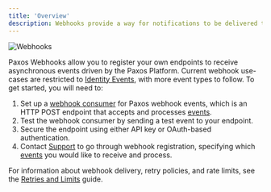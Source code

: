 ```yaml
---
title: 'Overview'
description: Webhooks provide a way for notifications to be delivered to an external web server whenever certain events occur.
---
```



![Webhooks](/images/webhooks.png)

Paxos Webhooks allow you to register your own endpoints to receive asynchronous events driven by the Paxos Platform.
Current webhook use-cases are restricted to [Identity Events](/api-reference/events), with more event types to follow. To get started, you will need to:
1. Set up a [webhook consumer](/webhooks/quickstart) for Paxos webhook events, which is an HTTP POST endpoint that accepts and processes [events](/api-reference/events).
2. Test the webhook consumer by sending a test event to your endpoint.
3. Secure the endpoint using either API key or OAuth-based authentication.
4. Contact [Support](https://support.paxos.com) to go through webhook registration, specifying which [events](/api-reference/events) you would like to receive and process.

For information about webhook delivery, retry policies, and rate limits, see the [Retries and Limits](/webhooks/retries-and-limits) guide.
